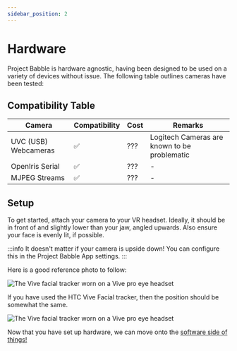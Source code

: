 ```yaml
---
sidebar_position: 2
---
```


# Hardware

Project Babble is hardware agnostic, having been designed to be used on a variety of devices without issue. The following table outlines cameras have been tested:

[comment]: <> (https://www.tablesgenerator.com/markdown_tables)
## Compatibility Table
| Camera               | Compatibility | Cost | Remarks                                      |
|----------------------|---------------|------|----------------------------------------------|
| UVC (USB) Webcameras | ✅             | ???  | Logitech Cameras are known to be problematic |
| OpenIris Serial      | ✅             | ???  | -                                            |
| MJPEG Streams        | ✅             | ???  | -                                            |

## Setup
To get started, attach your camera to your VR headset. Ideally, it should be in front of and slightly lower than your jaw, angled upwards. Also ensure your face is evenly lit, if possible.

:::info
It doesn't matter if your camera is upside down! You can configure this in the Project Babble App settings.
:::

Here is a good reference photo to follow:

![The Vive facial tracker worn on a Vive pro eye headset](\img\htc-vive-facial-tracker-being-worn.webp)

If you have used the HTC Vive Facial tracker, then the position should be somewhat the same.

![The Vive facial tracker worn on a Vive pro eye headset](\img\htc-vive-facial-tracker-being-worn.webp)

Now that you have set up hardware, we can move onto the [software side of things!](docs\intro\software.mdx)